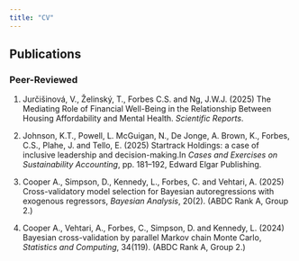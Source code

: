```yaml
---
title: "CV"
---
```


## Publications
 
### Peer-Reviewed 

1. Jur&#269;i&#353;inov&#225;, V., &#381;elinsk&#253;, T., Forbes C.S. and Ng, J.W.J. (2025) The Mediating Role of Financial Well-Being in the Relationship Between Housing Affordability and Mental Health. *Scientific Reports*.
		
2. Johnson, K.T., Powell, L. McGuigan, N., De Jonge, A. Brown, K., Forbes, C.S., Plahe, J. and Tello, E. (2025) Startrack Holdings: a case of inclusive leadership and decision-making.In *Cases and Exercises on Sustainability Accounting*, pp. 181–192, Edward Elgar Publishing.

3. Cooper A., Simpson, D., Kennedy, L., Forbes, C. and Vehtari, A. (2025) Cross-validatory model selection for Bayesian autoregressions with exogenous regressors, *Bayesian Analysis*, 20(2). (ABDC Rank A, Group 2.)
		
4. Cooper A., Vehtari, A., Forbes, C., Simpson, D. and Kennedy, L. (2024) Bayesian cross-validation by parallel Markov chain Monte Carlo, *Statistics and Computing*, 34(119). (ABDC Rank A, Group 2.)

<!--
5. Ng, J. W. J., &#381;elinsk&#253;, T., Forbes, C. S. and Looi, C. H. (2024), Beyond the 30 per cent Threshold: Introducing a Subjective Indicator for Measuring Housing Affordability in Malaysia. In *Malaysian Housing Affordability – Deciphering the Black Box*, De Gruyter.

	\item Thompson, R., Forbes, C. S., MacEachern, S. N. and Peruggia, M. (2023) Familial inference: tests for hypotheses on a family of centres. \textit{Biometrika}, In press. 17 pages. \url{https://doi.org/10.1093/biomet/asad074}. (ABDC Rank A$^*$, Group 1.)
	
	\item Ng, J. W. J., \u{Z}elinsk\'{y}, T., Forbes, C. S. and Looi, C. H. (2023) Measuring subjective housing affordability using a data-driven discrete information approach: A case study of Selangor, Malaysia, \textit{Applied Economics Letters}. (ABDC Rank B.) \url{https://doi.org/10.1080/13504851.2023.2208833}. 
	
	\item Tomasetti, N., Forbes, C. and Panagiotelis, A. (2022) Updating variational Bayes: fast sequential posterior inference. \textit{Statistics and Computing}, 32(1) \url{https://doi.org/10.1007/s11222-021-10062-2}. (ABDC Rank A, Group 2.)
	
	\item Maneesoonthorn,W., Martin, G. M. and Forbes, C. S. (2020) High-frequency jump tests: Which test should we use? \textit{Journal of Econometrics}, 219(2), 478–487. \url{https://doi.org/10.1016/j.jeconom.2020.03.012}. (ABDC Rank A$^*$, Group 1$+$.)
	
	\item Wang, H., Forbes, C. S., Fenech, J.-P. and Vaz, J. (2020) The determinants of bank loan recovery rates in good times and bad - new evidence. \textit{Journal of Economic Behavior and Organization}, 177, 875–897. \url{https://doi.org/10.1016/j.jebo.2020.06.001}. (ABDC Rank A$^*$, Group 1.)
	
	\item Forbes, C. S. and Maneesoonthorn, W. (2017) Discussion of “Deep learning for finance: Deep portfolios.” \textit{Applied Stochastic Models in Business and Industry}, 33(1), 13–15. \url{https://doi.org/10.1002/asmb.2223}. (ABDC Rank B.)
	
	\newpage
	
	\item Maneesoonthorn, W., Forbes, C. S. and Martin, G. M. (2017) Inference on self-exciting jumps in prices and volatility using high-frequency measures. \textit{Journal of Applied Econometrics}, 32(3), 504–532. \url{https://doi.org/10.1002/jae.2547}. (ABDC Rank A$^*$, Group 1.)
	
	\item Xu, S., In, F., Forbes, C. and Hwang, I. (2017) Systemic risk in the European sovereign and banking system. \textit{Quantitative Finance}, 17(4), 633–656. \url{https://doi.org/10.1080/14697688.2016.1205212}. (ABDC Rank A, Group 2.)
	
	\item Forbes, C. S. (2016) In-sample confidence bands and out-of-sample forecast bands for time-varying parameters: Some comments. \textit{International Journal of Forecasting}, 32(3), 888–890. (ABDC Rank A, Group 2.)
	
	\item Forbes, C. S. (2014) Comment on Article by Windle and Carvalho. \textit{Bayesian Analysis}, 9(4), 805–808. \url{https://doi.org/10.1214/14-BA920}. (ABDC Rank A, Group 2.)
	
	\item Ng, J., Forbes, C. S., Martin, G. M. and McCabe, B. P. M. (2013) Non-parametric estimation of forecast distributions in non-Gaussian, non-linear state space models. \textit{International Journal of Forecasting}, 29(3), 411–430. \url{https://doi.org/10.1016/j.ijforecast.2012.10.005}. (ABDC Rank A, Group 2.)
	
	\item Maneesoonthorn, W., Martin, G. M., Forbes, C. S. and Grose, S. D. (2012) Probabilistic forecasts of volatility and its risk premia. \textit{Journal of Econometrics}, 171(2), 217–236. \url{https://doi.org/10.1016/j.jeconom.2012.06.006}. (ABDC Rank A$^*$, Group 1$+$.)
	 
	\item Forbes, C., ONeill, C., Humphreys, C., Tregeagle, S. and Cox, E. (2011) Foster care and adoption: Carer/parent 	hours over and above “ordinary parenting.” \textit{Children Australia}, 36(2), 56–65. \url{doi.org/10.1375/jcas.36.2.56}. (ABDC Rank C.)
	
	\item Tregeagle, S., Cox, E., Forbes, C., Humphreys, C. and ONeill, C. (2011) Worker time and the cost of stability. \textit{Children and Youth Services Review}, 33(7), 1149–1158. \url{https://doi.org/10.1016/j.childyouth.2011.02.009}. (ABDC Rank C.)
	
	\item Flatau, P., Spencer, M., Eardley, A., Edwards, R., Conroy, E., Spooner, C. and Forbes, C. (2010) Intergenerational homelessness and lifetime experiences of homelessness in Australia: Evidence for the need for early interventions. \textit{Parity, a Publication of the Council To Homeless People}, 23, 47–48. \url{https://chp.org.au/}.
	
	\item Flatau, P., Eardley, A., Spooner, C. and Forbes, C. (2009) \textit{Intergenerational Homelessness and Use of Homelessness Services}, Positioning paper for Australian Housing and Urban 	Research Institute (AHURI), published online \url{http://www.ahuri.edu.au/} on 20 July 2009.
		
	\item O'Neill, C., Tregeagle, S., Forbes, C., Cox, E. and Humphreys, C. (2010) Research report summary: The cost of support for stable foster care and adoption placements. \textit{Developing Practice: The Child Youth and Family Work Journal}, 27, 28–37. (ABDC Rank C.)
	
	\item Cornwell, K., Forbes, C. S., Inder, B. and Meadows, G. (2009) Mental illness and its effects on labour market outcomes. \textit{Journal of Mental Health Policy and Economics}, 12(3), 107–118. (ABDC Rank C.)
	
	\item Campbell, R. A. J., Forbes, C. S., Koedijk, K. G. and Kofman, P. (2008) Increasing correlations or just fat tails? \textit{Journal of Empirical Finance}, 15(2), 287–309. \url{https://doi.org/10.1016/j.jempfin.2007.01.001}. (ABDC Rank A, Group 2.)

	\item Strickland, C. M., Martin, G. M. and Forbes, C. S. (2008) Parameterisation and efficient MCMC estimation of non-Gaussian state space models. \textit{Computational Statistics and Data Analysis}, 52(6), 2911–2930. \url{https://doi.org/10.1016/j.csda.2007.10.010}. (ABDC Rank A, Group 2.)
	
	\newpage
	
	\item Forbes, C. S., Martin, G. M. and Wright, J. (2007) Inference for a class of stochastic volatility models using option and spot prices: Application of a bivariate Kalman filter. \textit{Econometric Reviews}, 26(2-4), 387–418. \url{https://doi.org/10.1080/07474930701220584}. (ABDC Rank A, Group 2.)
	
	\item Forbes, C. S., Inder, B. and Rahman, S. (2006) Measuring the cost of leaving care. \textit{Children Australia}, 31(3), 26–33. (ABDC Rank C.)
	
	\item Strickland, C. M., Forbes, C. S. and Martin, G. M. (2006) Bayesian analysis of the stochastic conditional duration model. \textit{Computational Statistics and Data Analysis}, 50(9), 2247–2267. (ABDC Rank A, Group 2.)
	
	\item Martin, G. M., Forbes, C. S. and Martin, V. L. (2005) Implicit Bayesian inference using option prices. \textit{Journal of Time Series Analysis}, 26(3), 437–462. (ABDC Rank A, Group 2.)
	
	\item Kovacs, G. T., Morgan, G.,Wood, E. C., Howlett, D. and Forbes, C. S. (2003) Community attitudes to assisted reproductive technology: A 20-year trend. \textit{Medical Journal of Australia}, 179(10), 536–538. (ERA2010 Rank A, Group 2.)
	
	\item Snyder, R. D. and Forbes, C. S. (2003) Reconstructing the Kalman filter for stationary and non stationary time series. \textit{Studies in Nonlinear Dynamics and Econometrics}, 7(1) (ABDC Rank A, Group 2.)
	
	\item Forbes, C. S., Kalb, G. R. J. and Kofman, P. (1999) Bayesian arbitrage threshold analysis. \textit{Journal of Business and Economic Statistics}, 17(3), 364–372. (ABDC Rank A$^*$, Group 1.)
	
	\item Martin, G. M. and Forbes, C. S. (1999) Using simulation methods for Bayesian econometric models: Inference development and communication: Some comments. \textit{Econometric Reviews}, 18(1), 113–118. (ABDC Rank A, Group 2.)
	
	\item Berliner, L. M., MacEachern, S. N. and Forbes, C. S. (1997) Ergodic distributions of random dynamical systems. In \textit{Nonlinear Dynamical Systems and Time Series: Building a Bridge Between the Natural and Statistical Sciences}, Fields Institute Communication, Series Vol 11, American Mathematical Society, Providence, RI, pages 171-185.
	
	\item Scipione, C. M. and Berliner, L. M. (1994) Bayesian inference in nonlinear dynamical systems. \textit{Proceedings of the
	Joint Statistical Meetings 1993}, American Statistical Association, pages 73–79.
	
\end{enumerate}

-->


